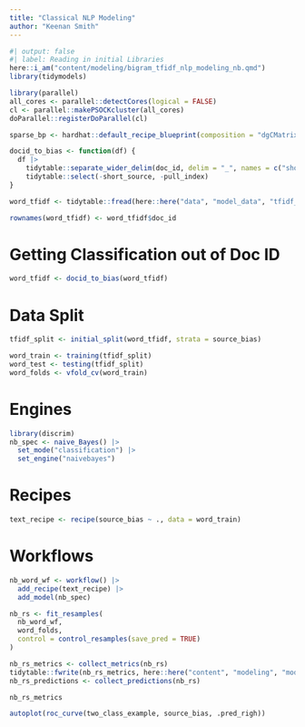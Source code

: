 ```yaml
---
title: "Classical NLP Modeling"
author: "Keenan Smith"
---
```


```r
#| output: false
#| label: Reading in initial Libraries
here::i_am("content/modeling/bigram_tfidf_nlp_modeling_nb.qmd")
library(tidymodels)

library(parallel)
all_cores <- parallel::detectCores(logical = FALSE)
cl <- parallel::makePSOCKcluster(all_cores)
doParallel::registerDoParallel(cl)

sparse_bp <- hardhat::default_recipe_blueprint(composition = "dgCMatrix")

docid_to_bias <- function(df) {
  df |>
    tidytable::separate_wider_delim(doc_id, delim = "_", names = c("short_source", "pull_index", "source_bias"), cols_remove = TRUE) |>
    tidytable::select(-short_source, -pull_index)
}
```

```r
word_tfidf <- tidytable::fread(here::here("data", "model_data", "tfidf_word_df.csv.gz"))

rownames(word_tfidf) <- word_tfidf$doc_id
```

# Getting Classification out of Doc ID

```r
word_tfidf <- docid_to_bias(word_tfidf)
```

# Data Split

```r
tfidf_split <- initial_split(word_tfidf, strata = source_bias)

word_train <- training(tfidf_split)
word_test <- testing(tfidf_split)
word_folds <- vfold_cv(word_train)
```


# Engines

```r
library(discrim)
nb_spec <- naive_Bayes() |>
  set_mode("classification") |>
  set_engine("naivebayes")
```



# Recipes

```r
text_recipe <- recipe(source_bias ~ ., data = word_train)
```

# Workflows

```r
nb_word_wf <- workflow() |>
  add_recipe(text_recipe) |>
  add_model(nb_spec)
```

```r
nb_rs <- fit_resamples(
  nb_word_wf,
  word_folds,
  control = control_resamples(save_pred = TRUE)
)
```

```r
nb_rs_metrics <- collect_metrics(nb_rs)
tidytable::fwrite(nb_rs_metrics, here::here("content", "modeling", "model_results", "nb_rs_metrics.csv"))
nb_rs_predictions <- collect_predictions(nb_rs)

nb_rs_metrics
```

```r
autoplot(roc_curve(two_class_example, source_bias, .pred_righ))
```

